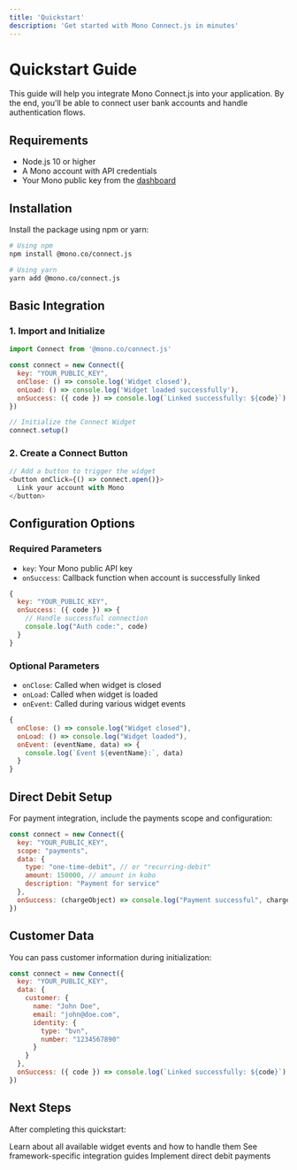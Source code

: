 ```yaml
---
title: 'Quickstart'
description: 'Get started with Mono Connect.js in minutes'
---
```


# Quickstart Guide

This guide will help you integrate Mono Connect.js into your application. By the end, you'll be able to connect user bank accounts and handle authentication flows.

## Requirements

- Node.js 10 or higher
- A Mono account with API credentials
- Your Mono public key from the [dashboard](https://app.withmono.com/apps)

## Installation

Install the package using npm or yarn:

```bash
# Using npm
npm install @mono.co/connect.js

# Using yarn
yarn add @mono.co/connect.js
```

## Basic Integration

### 1. Import and Initialize

```javascript
import Connect from '@mono.co/connect.js'

const connect = new Connect({
  key: "YOUR_PUBLIC_KEY", 
  onClose: () => console.log('Widget closed'),
  onLoad: () => console.log('Widget loaded successfully'),
  onSuccess: ({ code }) => console.log(`Linked successfully: ${code}`)
})

// Initialize the Connect Widget
connect.setup()
```

### 2. Create a Connect Button

```javascript
// Add a button to trigger the widget
<button onClick={() => connect.open()}>
  Link your account with Mono
</button>
```

## Configuration Options

### Required Parameters

- `key`: Your Mono public API key
- `onSuccess`: Callback function when account is successfully linked

```javascript
{
  key: "YOUR_PUBLIC_KEY",
  onSuccess: ({ code }) => {
    // Handle successful connection
    console.log("Auth code:", code)
  }
}
```

### Optional Parameters

- `onClose`: Called when widget is closed
- `onLoad`: Called when widget is loaded
- `onEvent`: Called during various widget events

```javascript
{
  onClose: () => console.log("Widget closed"),
  onLoad: () => console.log("Widget loaded"),
  onEvent: (eventName, data) => {
    console.log(`Event ${eventName}:`, data)
  }
}
```

## Direct Debit Setup

For payment integration, include the payments scope and configuration:

```javascript
const connect = new Connect({
  key: "YOUR_PUBLIC_KEY",
  scope: "payments",
  data: {
    type: "one-time-debit", // or "recurring-debit"
    amount: 150000, // amount in kobo
    description: "Payment for service"
  },
  onSuccess: (chargeObject) => console.log("Payment successful", chargeObject)
})
```

## Customer Data

You can pass customer information during initialization:

```javascript
const connect = new Connect({
  key: "YOUR_PUBLIC_KEY",
  data: { 
    customer: {
      name: "John Doe",
      email: "john@doe.com",
      identity: {
        type: "bvn",
        number: "1234567890"
      }
    }
  },
  onSuccess: ({ code }) => console.log(`Linked successfully: ${code}`)
})
```

## Next Steps

After completing this quickstart:

<CardGroup cols={3}>
  <Card title="Handle Events" icon="bell" href="/sdk/connect-js/reference/events">
    Learn about all available widget events and how to handle them
  </Card>
  <Card title="Framework Integration" icon="code" href="connect/sdk/connect-js/reference/react">
    See framework-specific integration guides
  </Card>
  <Card title="Payment Integration" icon="credit-card" href="/sdk/connect-js/usage/direct-debit">
    Implement direct debit payments
  </Card>
</CardGroup>